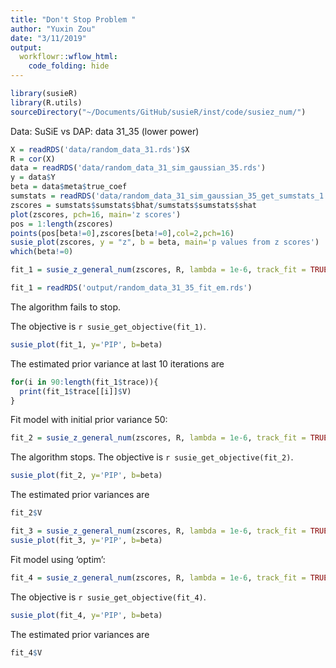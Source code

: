 ```yaml
---
title: "Don't Stop Problem "
author: "Yuxin Zou"
date: "3/11/2019"
output: 
  workflowr::wflow_html:
    code_folding: hide
---
```


```r
library(susieR)
library(R.utils)
sourceDirectory("~/Documents/GitHub/susieR/inst/code/susiez_num/")
```


Data: SuSiE vs DAP: data 31_35 (lower power)

```r
X = readRDS('data/random_data_31.rds')$X
R = cor(X)
data = readRDS('data/random_data_31_sim_gaussian_35.rds')
y = data$Y
beta = data$meta$true_coef
sumstats = readRDS('data/random_data_31_sim_gaussian_35_get_sumstats_1.rds')
zscores = sumstats$sumstats$bhat/sumstats$sumstats$shat
plot(zscores, pch=16, main='z scores')
pos = 1:length(zscores)
points(pos[beta!=0],zscores[beta!=0],col=2,pch=16)
susie_plot(zscores, y = "z", b = beta, main='p values from z scores')
which(beta!=0)
```

```r
fit_1 = susie_z_general_num(zscores, R, lambda = 1e-6, track_fit = TRUE, verbose = TRUE, max_iter = 100, estimate_prior_method = 'EM')
```
```r
fit_1 = readRDS('output/random_data_31_35_fit_em.rds')
```

The algorithm fails to stop. 

The objective is `r susie_get_objective(fit_1)`.

```r
susie_plot(fit_1, y='PIP', b=beta)
```

The estimated prior variance at last 10 iterations are
```r
for(i in 90:length(fit_1$trace)){
  print(fit_1$trace[[i]]$V)
}
```

Fit model with initial prior variance 50:
```r
fit_2 = susie_z_general_num(zscores, R, lambda = 1e-6, track_fit = TRUE, verbose = TRUE, scaled_prior_variance = 50, estimate_prior_method = 'EM')
```

The algorithm stops. The objective is `r susie_get_objective(fit_2)`. 

```r
susie_plot(fit_2, y='PIP', b=beta)
```

The estimated prior variances are
```r
fit_2$V
```

```r
fit_3 = susie_z_general_num(zscores, R, lambda = 1e-6, track_fit = TRUE, verbose = TRUE, s_init = fit_2, scaled_prior_variance = fit_2$V)
susie_plot(fit_3, y='PIP', b=beta)
```

Fit model using 'optim':
```r
fit_4 = susie_z_general_num(zscores, R, lambda = 1e-6, track_fit = TRUE, verbose = TRUE, estimate_prior_method = 'optim')
```

The objective is `r susie_get_objective(fit_4)`. 

```r
susie_plot(fit_4, y='PIP', b=beta)
```

The estimated prior variances are
```r
fit_4$V
```
